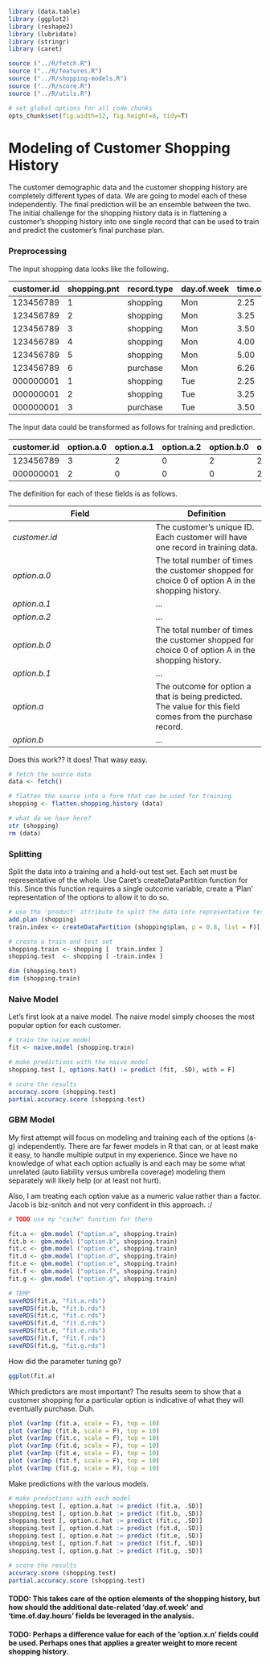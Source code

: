 ```r

library (data.table)
library (ggplot2)
library (reshape2)
library (lubridate)
library (stringr)
library (caret)

source ("../R/fetch.R")
source ("../R/features.R")
source ("../R/shopping-models.R")
source ("../R/score.R")
source ("../R/utils.R")

# set global options for all code chunks
opts_chunk$set(fig.width=12, fig.height=8, tidy=T)
```

Modeling of Customer Shopping History
========================================================

The customer demographic data and the customer shopping history are completely different types of data.  We are going to model each of these independently.  The final prediction will be an ensemble between the two.  The initial challenge for the shopping history data is in flattening a customer's shopping history into one single record that can be used to train and predict the customer's final purchase plan.  

### Preprocessing

The input shopping data looks like the following.

| customer.id | shopping.pnt | record.type | day.of.week | time.of.day.hours | option.a | option.b | ... |
| ----------- | ------------ | ----------- | ----------- | ----------------- | -------- | -------- | ----|                                                 
| 123456789   | 1            | shopping    | Mon         | 2.25              | 0        | 1        |     |
| 123456789   | 2            | shopping    | Mon         | 3.25              | 0        | 1        |     |
| 123456789   | 3            | shopping    | Mon         | 3.50              | 1        | 2        |     |
| 123456789   | 4            | shopping    | Mon         | 4.00              | 1        | 2        |     |
| 123456789   | 5            | shopping    | Mon         | 5.00              | 0        | 2        |     |
| 123456789   | 6            | purchase    | Mon         | 6.26              | 0        | 2        |     |
| 000000001   | 1            | shopping    | Tue         | 2.25              | 0        | 1        |     |
| 000000001   | 2            | shopping    | Tue         | 3.25              | 0        | 1        |     |
| 000000001   | 3            | purchase    | Tue         | 3.50              | 1        | 2        |     |

The input data could be transformed as follows for training and prediction.

| customer.id | option.a.0 | option.a.1 | option.a.2 | option.b.0 | option.b.1 | option.a | option.b | ... | 
| ----------- | ---------- | ---------- | ---------- | ---------- | ---------- | -------- | -------- | --- |
| 123456789   | 3          | 2          | 0          | 2          | 2          | 0        | 2        |     |
| 000000001   | 2          | 0          | 0          | 0          | 2          | 1        | 2        |     |

The definition for each of these fields is as follows.

| Field         | Definition 
| ------------- | ---------- 
| *customer.id* | The customer's unique ID.  Each customer will have one record in training data.       
| *option.a.0*  | The total number of times the customer shopped for choice 0 of option A in the shopping history.
| *option.a.1*  | ...
| *option.a.2*  | ...
| *option.b.0*  | The total number of times the customer shopped for choice 0 of option A in the shopping history.
| *option.b.1*  | ...
| *option.a*    | The outcome for option a that is being predicted.  The value for this field comes from the purchase record.
| *option.b*    | ...

Does this work??  It does!  That wasy easy.

```r

# fetch the source data
data <- fetch()

# flatten the source into a form that can be used for training
shopping <- flatten.shopping.history (data)

# what do we have here?
str (shopping)
rm (data)
```

### Splitting

Split the data into a training and a hold-out test set.  Each set must be representative of the whole.  Use Caret's createDataPartition function for this.  Since this function requires a single outcome variable, create a 'Plan' representation of the options to allow it to do so.

```r

# use the 'product' attribute to split the data into representative test/train sets
add.plan (shopping)
train.index <- createDataPartition (shopping$plan, p = 0.8, list = F)[,1]

# create a train and test set
shopping.train <- shopping [  train.index ]
shopping.test  <- shopping [ -train.index ]

dim (shopping.test)
dim (shopping.train)
```

### Naive Model

Let's first look at a naive model.  The naive model simply chooses the most popular option for each customer.

```r

# train the naive model
fit <- naive.model (shopping.train)

# make predictions with the naive model
shopping.test [, options.hat() := predict (fit, .SD), with = F]

# score the results
accuracy.score (shopping.test)
partial.accuracy.score (shopping.test)
```

### GBM Model

My first attempt will focus on modeling and training each of the options (a-g) independently.  There are far fewer models in R that can, or at least make it easy, to handle multiple output in my experience.  Since we have no knowledge of what each option actually is and each may be some what unrelated (auto liability versus umbrella coverage) modeling them separately will likely help (or at least not hurt).

Also, I am treating each option value as a numeric value rather than a factor.  Jacob is biz-snitch and not very confident in this approach. :/

```r

# TODO use my "cache" function for there

fit.a <- gbm.model ("option.a", shopping.train)
fit.b <- gbm.model ("option.b", shopping.train)
fit.c <- gbm.model ("option.c", shopping.train)
fit.d <- gbm.model ("option.d", shopping.train)
fit.e <- gbm.model ("option.e", shopping.train)
fit.f <- gbm.model ("option.f", shopping.train)
fit.g <- gbm.model ("option.g", shopping.train)

# TEMP
saveRDS(fit.a, "fit.a.rds")
saveRDS(fit.b, "fit.b.rds")
saveRDS(fit.c, "fit.c.rds")
saveRDS(fit.d, "fit.d.rds")
saveRDS(fit.e, "fit.e.rds")
saveRDS(fit.f, "fit.f.rds")
saveRDS(fit.g, "fit.g.rds")


```

How did the parameter tuning go?

```r
ggplot(fit.a)
```

Which predictors are most important?  The results seem to show that a customer shopping for a particular option is indicative of what they will eventually purchase.  Duh.

```r
plot (varImp (fit.a, scale = F), top = 10)
plot (varImp (fit.b, scale = F), top = 10)
plot (varImp (fit.c, scale = F), top = 10)
plot (varImp (fit.d, scale = F), top = 10)
plot (varImp (fit.e, scale = F), top = 10)
plot (varImp (fit.f, scale = F), top = 10)
plot (varImp (fit.g, scale = F), top = 10)
```

Make predictions with the various models.

```r

# make predictions with each model
shopping.test [, option.a.hat := predict (fit.a, .SD)]
shopping.test [, option.b.hat := predict (fit.b, .SD)]
shopping.test [, option.c.hat := predict (fit.c, .SD)]
shopping.test [, option.d.hat := predict (fit.d, .SD)]
shopping.test [, option.e.hat := predict (fit.e, .SD)]
shopping.test [, option.f.hat := predict (fit.f, .SD)]
shopping.test [, option.g.hat := predict (fit.g, .SD)]

# score the results
accuracy.score (shopping.test)
partial.accuracy.score (shopping.test)
```



#### TODO: This takes care of the option elements of the shopping history, but how should the additional date-related 'day.of.week' and 'time.of.day.hours' fields be leveraged in the analysis.

#### TODO: Perhaps a difference value for each of the 'option.x.n' fields could be used.  Perhaps ones that applies a greater weight to more recent shopping history.





